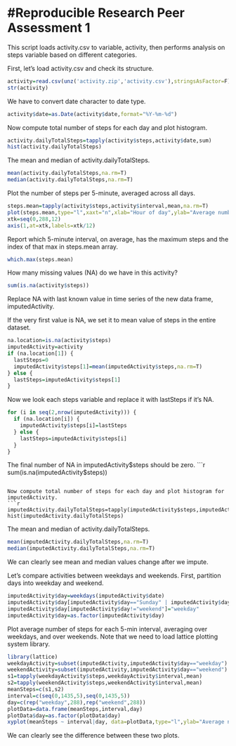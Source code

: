#Reproducible Research Peer Assessment 1
===========

This script loads activity.csv to variable, activity, then
performs analysis on steps variable based on different categories.

First, let's load activity.csv and check its structure.
```{r}
activity=read.csv(unz('activity.zip','activity.csv'),stringsAsFactor=F)
str(activity)
```

We have to convert date character to date type.
```{r}
activity$date=as.Date(activity$date,format="%Y-%m-%d")
```

Now compute total number of steps for each day and plot histogram.
```{r}
activity.dailyTotalSteps=tapply(activity$steps,activity$date,sum)
hist(activity.dailyTotalSteps)
```

The mean and median of activity.dailyTotalSteps.
```{r}
mean(activity.dailyTotalSteps,na.rm=T)
median(activity.dailyTotalSteps,na.rm=T)
```

Plot the number of steps per 5-minute, averaged across all days.
```{r}
steps.mean=tapply(activity$steps,activity$interval,mean,na.rm=T)
plot(steps.mean,type="l",xaxt="n",xlab="Hour of day",ylab="Average number of steps")
xtk=seq(0,288,12)
axis(1,at=xtk,labels=xtk/12)
```

Report which 5-minute interval, on average, has the maximum steps and the index of that max in steps.mean array.
```{r}
which.max(steps.mean)
```

How many missing values (NA) do we have in this activity?
```{r}
sum(is.na(activity$steps))
```

Replace NA with last known value in time series of the new data frame, imputedActivity.

If the very first value is NA, we set it to mean value of steps in the entire dataset.
```{r}
na.location=is.na(activity$steps)
imputedActivity=activity
if (na.location[1]) {
  lastSteps=0
  imputedActivity$steps[1]=mean(imputedActivity$steps,na.rm=T)
} else {
  lastSteps=imputedActivity$steps[1]
}
```
Now we look each steps variable and replace it with lastSteps if it's NA.
```{r}
for (i in seq(2,nrow(imputedActivity))) {
  if (na.location[i]) {
    imputedActivity$steps[i]=lastSteps
  } else {
    lastSteps=imputedActivity$steps[i]
  }
}
```
The final number of NA in imputedActivity$steps should be zero.
```{r}
sum(is.na(imputedActivity$steps))
```

Now compute total number of steps for each day and plot histogram for imputedActivity.
```{r}
imputedActivity.dailyTotalSteps=tapply(imputedActivity$steps,imputedActivity$date,sum)
hist(imputedActivity.dailyTotalSteps)
```

The mean and median of activity.dailyTotalSteps.
```{r}
mean(imputedActivity.dailyTotalSteps,na.rm=T)
median(imputedActivity.dailyTotalSteps,na.rm=T)
```

We can clearly see mean and median values change after we impute.

Let's compare activities between weekdays and weekends.
First, partition days into weekday and weekend.
```{r}
imputedActivity$day=weekdays(imputedActivity$date)
imputedActivity$day[imputedActivity$day=="Sunday" | imputedActivity$day=="Saturday"]="weekend"
imputedActivity$day[imputedActivity$day!="weekend"]="weekday"
imputedActivity$day=as.factor(imputedActivity$day)
```

Plot average number of steps for each 5-min interval, averaging over weekdays, and over weekends.
Note that we need to load lattice plotting system library.
```{r}
library(lattice)
weekdayActivity=subset(imputedActivity,imputedActivity$day=="weekday")
weekendActivity=subset(imputedActivity,imputedActivity$day=="weekend")
s1=tapply(weekdayActivity$steps,weekdayActivity$interval,mean)
s2=tapply(weekendActivity$steps,weekendActivity$interval,mean)
meanSteps=c(s1,s2)
interval=c(seq(0,1435,5),seq(0,1435,5))
day=c(rep("weekday",288),rep("weekend",288))
plotData=data.frame(meanSteps,interval,day)
plotData$day=as.factor(plotData$day)
xyplot(meanSteps ~ interval|day, data=plotData,type="l",ylab="Average number of steps in 5-min interval",xlab="index of 5-min intervals",layout=c(1,2))
```

We can clearly see the difference between these two plots.